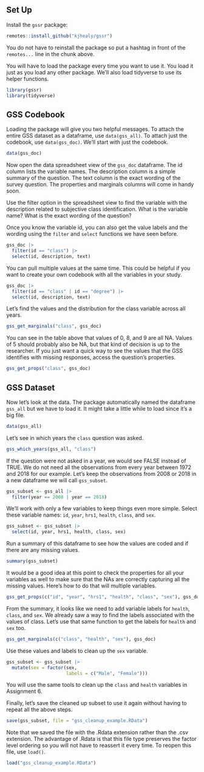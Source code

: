 ## Set Up

Install the `gssr` package:

```r
remotes::install_github("kjhealy/gssr")
```

You do not have to reinstall the package so put a hashtag in front of the `remotes...` line in the chunk above.

You will have to load the package every time you want to use it. You load it just as you load any other package. We'll also load tidyverse to use its helper functions.

```r
library(gssr)
library(tidyverse)
```

## GSS Codebook

Loading the package will give you two helpful messages. To attach the entire GSS dataset as a dataframe, use `data(gss_all)`. To attach just the codebook, use `data(gss_doc)`. We'll start with just the codebook.

```r
data(gss_doc)
```

Now open the data spreadsheet view of the `gss_doc` dataframe. The id column lists the variable names. The description column is a simple summary of the question. The text column is the exact wording of the survey question. The properties and marginals columns will come in handy soon. 

Use the filter option in the spreadsheet view to find the variable with the description related to subjective class identification. What is the variable name? What is the exact wording of the question?

Once you know the variable id, you can also get the value labels and the wording using the `filter` and `select` functions we have seen before.

```r
gss_doc |>  
  filter(id == "class") |> 
  select(id, description, text)
```

You can pull multiple values at the same time. This could be helpful if you want to create your own codebook with all the variables in your study.

```r
gss_doc |>  
  filter(id == "class" | id == "degree") |> 
  select(id, description, text)
```

Let's find the values and the distribution for the class variable across all years.

```r
gss_get_marginals("class", gss_doc)
```

You can see in the table above that values of 0, 8, and 9 are all NA. Values of 5 should probably also be NA, but that kind of decision is up to the researcher. If you just want a quick way to see the values that the GSS identifies with missing responses, access the question's properties.

```r
gss_get_props("class", gss_doc)
```

## GSS Dataset

Now let's look at the data. The package automatically named the dataframe `gss_all` but we have to load it. It might take a little while to load since it's a big file.

```r
data(gss_all)
```

Let's see in which years the `class` question was asked.

```r
gss_which_years(gss_all, "class")
```

If the question were not asked in a year, we would see FALSE instead of TRUE. We do not need all the observations from every year between 1972 and 2018 for our example. Let's keep the observations from 2008 or 2018 in a new dataframe we will call `gss_subset`.

```r
gss_subset <- gss_all |> 
  filter(year == 2008 | year == 2018)
```

We'll work with only a few variables to keep things even more simple. Select these variable names: `id`, `year`, `hrs1`, `health`, `class`, and `sex`.

```r
gss_subset <- gss_subset |> 
  select(id, year, hrs1, health, class, sex)
```

Run a summary of this dataframe to see how the values are coded and if there are any missing values.

```r
summary(gss_subset)
```

It would be a good idea at this point to check the properties for all your variables as well to make sure that the NAs are correctly capturing all the missing values. Here's how to do that will multiple variables.

```r
gss_get_props(c("id", "year", "hrs1", "health", "class", "sex"), gss_doc)
```

From the summary, it looks like we need to add variable labels for `health`, `class`, and `sex`. We already saw a way to find the labels associated with the values of class. Let's use that same function to get the labels for `health` and `sex` too.

```r
gss_get_marginals(c("class", "health", "sex"), gss_doc)
```

Use these values and labels to clean up the `sex` variable.

```r
gss_subset <- gss_subset |> 
  mutate(sex = factor(sex,
                      labels = c("Male", "Female")))
```

You will use the same tools to clean up the `class` and `health` variables in Assignment 6.

Finally, let's save the cleaned up subset to use it again without having to repeat all the above steps.

```r
save(gss_subset, file = "gss_cleanup_example.RData")
```

Note that we saved the file with the .Rdata extension rather than the .csv extension. The advantage of .Rdata is that this file type preserves the factor level ordering so you will not have to reassert it every time. To reopen this file, use `load()`.

```r
load("gss_cleanup_example.RData")
```

